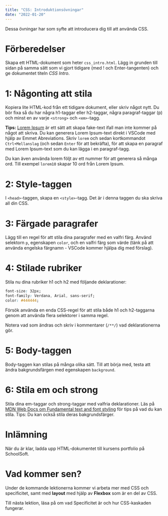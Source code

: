 ```yaml
---
title: "CSS: Introduktionsövningar"
date: "2022-01-20"
---
```


Dessa övningar har som syfte att introducera dig till att använda CSS.

# Förberedelser

Skapa ett HTML-dokument som heter `css_intro.html`. Lägg in grunden till sidan på samma sätt som vi gjort tidigare (med ! och Enter-tangenten) och ge dokumentet titeln *CSS Intro*.

# 1: Någonting att stila

Kopiera lite HTML-kod från ett tidigare dokument, eller skriv något nytt. Du bör fixa så du har några h1-taggar eller h2-taggar, några paragraf-taggar (p) och minst en av varje `<strong>` och `<em>`-tagg.

<Notice>

**Tips:** [Lorem Ipsum](https://www.lipsum.com/) är ett sätt att skapa fake-text ifall man inte kommer på något att skriva. Du kan generera Lorem Ipsum-text direkt i VSCode med hjälp av Emmet Abreviations. Skriv `lorem` och sedan kortkommandot `Ctrl+Mellanslag` (och sedan `Enter` för att bekräfta), för att skapa en paragraf med Lorem Ipsum-text som du kan lägga i en paragraf-tagg.

Du kan även använda lorem följt av ett nummer för att generera så många ord. Till exempel `lorem10` skapar 10 ord från Lorem Ipsum.

</Notice>

# 2: Style-taggen

I `<head>`-taggen, skapa en `<style>`-tagg. Det är i denna taggen du ska skriva all din CSS.

# 3: Färgade paragrafer

Lägg till en regel för att stila dina paragrafer med en valfri färg. Använd selektorn `p`, egenskapen `color`, och en valfri färg som värde (tänk på att använda engelska färgnamn - VSCode kommer hjälpa dig med förslag).

# 4: Stilade rubriker

Stila nu dina rubriker h1 och h2 med följande deklarationer:

```css
font-size: 32px;
font-family: Verdana, Arial, sans-serif;
color: #444444;
```

Försök använda en enda CSS-regel för att stila både h1 och h2-taggarna genom att använda flera selektorer i samma regel.

Notera vad som ändras och skriv i kommentarer (`/**/`) vad deklarationerna gör.

# 5: Body-taggen

Body-taggen kan stilas på många olika sätt. Till att börja med, testa att ändra bakgrundsfärgen med egenskapen `background`.

# 6: Stila em och strong

Stila dina em-taggar och strong-taggar med valfria deklarationer. Läs på [MDN Web Docs om Fundamental text and font styling](https://developer.mozilla.org/en-US/docs/Learn/CSS/Styling_text/Fundamentals) för tips på vad du kan stila. Tips: Du kan också stila deras bakgrundsfärger.

# Inlämning

När du är klar, ladda upp HTML-dokumentet till kursens portfolio på SchoolSoft.

# Vad kommer sen?

Under de kommande lektionerna kommer vi arbeta mer med CSS och specificitet, samt med **layout** med hjälp av **Flexbox** som är en del av CSS.

Till nästa lektion, läsa på om vad Specificitet är och hur CSS-kaskaden fungerar.
